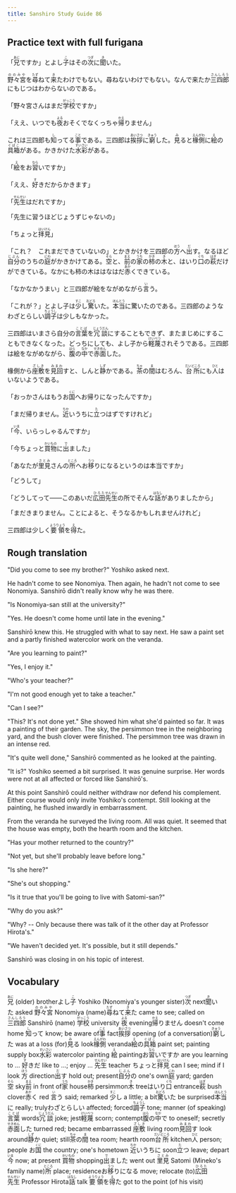 ```yaml
---
title: Sanshiro Study Guide 86
---
```


## Practice text with full furigana

<p>
「<ruby><rb>兄</rb><rt>あに</rt></ruby>ですか」とよし<ruby><rb>子</rb><rt>こ</rt></ruby>はその<ruby><rb>次</rb><rt>つぎ</rt></ruby>に<ruby><rb>聞</rb><rt>き</rt></ruby>いた。
</p>

<p>
<ruby><rb>野々宮</rb><rt>ののみや</rt></ruby>を<ruby><rb>尋</rb><rt>たず</rt></ruby>ねて<ruby><rb>来</rb><rt>き</rt></ruby>たわけでもない。尋ねないわけでもない。なんで来たか<ruby><rb>三四郎</rb><rt>さんしろう</rt></ruby>にもじつはわからないのである。
</p>

<p>
「野々宮さんはまだ<ruby><rb>学校</rb><rt>がっこう</rt></ruby>ですか」
</p>

<p>
「ええ、いつでも<ruby><rb>夜</rb><rt>よる</rt></ruby>おそくでなくっちゃ<ruby><rb>帰</rb><rt>かえ</rt></ruby>りません」
</p>

<p>
これは三四郎も<ruby><rb>知</rb><rt>し</rt></ruby>ってる<ruby><rb>事</rb><rt>こと</rt></ruby>である。三四郎は<ruby><rb>挨拶</rb><rt>あいさつ</rt></ruby>に<ruby><rb>窮</rb><rt>きゅう</rt></ruby>した。<ruby><rb>見</rb><rt>み</rt></ruby>ると<ruby><rb>椽側</rb><rt>えんがわ</rt></ruby>に<ruby><rb>絵</rb><rt>え</rt></ruby>の<ruby><rb>具箱</rb><rt>ぐばこ</rt></ruby>がある。かきかけた<ruby><rb>水彩</rb><rt>すいさい</rt></ruby>がある。
</p>

<p>
「<ruby><rb>絵</rb><rt>え</rt></ruby>をお<ruby><rb>習</rb><rt>なら</rt></ruby>いですか」
</p>

<p>
「ええ、<ruby><rb>好</rb><rt>す</rt></ruby>きだからかきます」
</p>

<p>
「<ruby><rb>先生</rb><rt>せんせい</rt></ruby>はだれですか」
</p>

<p>「先生に習うほどじょうずじゃないの」</p>
<p>
「ちょっと<ruby><rb>拝見</rb><rt>はいけん</rt></ruby>」
</p>

<p>
「これ？　これまだできていないの」とかきかけを三四郎の<ruby><rb>方</rb><rt>ほう</rt></ruby>へ<ruby><rb>出</rb><rt>だ</rt></ruby>す。なるほど<ruby><rb>自分</rb><rt>じぶん</rt></ruby>のうちの<ruby><rb>庭</rb><rt>にわ</rt></ruby>がかきかけてある。<ruby><rb>空</rb><rt>そら</rt></ruby>と、<ruby><rb>前</rb><rt>まえ</rt></ruby>の<ruby><rb>家</rb><rt>うち</rt></ruby>の<ruby><rb>柿</rb><rt>かき</rt></ruby>の<ruby><rb>木</rb><rt>き</rt></ruby>と、はいり<ruby><rb>口</rb><rt>ぐち</rt></ruby>の<ruby><rb>萩</rb><rt>はぎ</rt></ruby>だけができている。なかにも柿の木ははなはだ<ruby><rb>赤</rb><rt>あか</rt></ruby>くできている。
</p>

<p>
「なかなかうまい」と三四郎が絵をながめながら<ruby><rb>言</rb><rt>い</rt></ruby>う。
</p>

<p>
「これが？」とよし子は<ruby><rb>少</rb><rt>すこ</rt></ruby>し<ruby><rb>驚</rb><rt>おどろ</rt></ruby>いた。<ruby><rb>本当</rb><rt>ほんとう</rt></ruby>に驚いたのである。三四郎のようなわざとらしい<ruby><rb>調子</rb><rt>ちょうし</rt></ruby>は少しもなかった。
</p>

<p>
三四郎はいまさら自分の<ruby><rb>言葉</rb><rt>ことば</rt></ruby>を<ruby><rb>冗談</rb><rt>じょうだん</rt></ruby>にすることもできず、またまじめにすることもできなくなった。どっちにしても、よし子から<ruby><rb>軽蔑</rb><rt>けいべつ</rt></ruby>されそうである。三四郎は絵をながめながら、<ruby><rb>腹</rb><rt>はら</rt></ruby>の<ruby><rb>中</rb><rt>なか</rt></ruby>で<ruby><rb>赤面</rb><rt>せきめん</rt></ruby>した。
</p>

<p>
椽側から<ruby><rb>座敷</rb><rt>ざしき</rt></ruby>を<ruby><rb>見回</rb><rt>みまわ</rt></ruby>すと、しんと<ruby><rb>静</rb><rt>しず</rt></ruby>かである。<ruby><rb>茶</rb><rt>ちゃ</rt></ruby>の<ruby><rb>間</rb><rt>ま</rt></ruby>はむろん、<ruby><rb>台所</rb><rt>だいどころ</rt></ruby>にも<ruby><rb>人</rb><rt>ひと</rt></ruby>はいないようである。
</p>

<p>
「おっかさんはもうお<ruby><rb>国</rb><rt>くに</rt></ruby>へお帰りになったんですか」
</p>

<p>
「まだ帰りません。<ruby><rb>近</rb><rt>ちか</rt></ruby>いうちに<ruby><rb>立</rb><rt>た</rt></ruby>つはずですけれど」
</p>

<p>
「<ruby><rb>今</rb><rt>いま</rt></ruby>、いらっしゃるんですか」
</p>

<p>
「今ちょっと<ruby><rb>買物</rb><rt>かいもの</rt></ruby>に<ruby><rb>出</rb><rt>で</rt></ruby>ました」
</p>

<p>
「あなたが<ruby><rb>里見</rb><rt>さとみ</rt></ruby>さんの<ruby><rb>所</rb><rt>ところ</rt></ruby>へお<ruby><rb>移</rb><rt>うつ</rt></ruby>りになるというのは本当ですか」
</p>

<p>「どうして」</p>
<p>
「どうしてって――このあいだ<ruby><rb>広田</rb><rt>ひろた</rt></ruby><ruby><rb>先生</rb><rt>せんせい</rt></ruby>の所でそんな<ruby><rb>話</rb><rt>はなし</rt></ruby>がありましたから」
</p>

<p>「まだきまりません。ことによると、そうなるかもしれませんけれど」</p>
<p>
三四郎は少しく<ruby><rb>要領</rb><rt>ようりょう</rt></ruby>を<ruby><rb>得</rb><rt>え</rt></ruby>た。
</p>


## Rough translation

"Did you come to see my brother?" Yoshiko asked next.

He hadn't come to see Nonomiya. Then again, he hadn't not come to see Nonomiya. Sanshirō didn't really know why he was there.

"Is Nonomiya-san still at the university?"

"Yes. He doesn't come home until late in the evening."

Sanshirō knew this. He struggled with what to say next. He saw a paint set and a partly finished watercolor work on the veranda.

"Are you learning to paint?"

"Yes, I enjoy it."

"Who's your teacher?"

"I'm not good enough yet to take a teacher." 

"Can I see?"

"This? It's not done yet." She showed him what she'd painted so far. It was a painting of their garden. The sky, the persimmon tree in the neighboring yard, and the bush clover were finished. The persimmon tree was drawn in an intense red.

"It's quite well done," Sanshirō commented as he looked at the painting.

"It is?" Yoshiko seemed a bit surprised. It was genuine surprise. Her words were not at all affected or forced like Sanshirō's.

At this point Sanshirō could neither withdraw nor defend his complement. Either course would only invite Yoshiko's contempt. Still looking at the painting, he flushed inwardly in embarrassment.

From the veranda he surveyed the living room. All was quiet. It seemed that the house was empty, both the hearth room and the kitchen. 

"Has your mother returned to the country?"

"Not yet, but she'll probably leave before long."

"Is she here?"

"She's out shopping."

"Is it true that you'll be going to live with Satomi-san?"

"Why do you ask?"

"Why? -- Only because there was talk of it the other day at Professor Hirota's."

"We haven't decided yet. It's possible, but it still depends."

Sanshirō was closing in on his topic of interest. 


## Vocabulary

<p>
<span class="vocabstudy"><ruby><rb>兄</rb><rt>あに</rt></ruby>&nbsp;(older) brother</span><span class="vocabstudy">よし<ruby><rb>子</rb><rt>こ</rt></ruby>&nbsp;Yoshiko (Nonomiya's younger sister)</span><span class="vocabstudy"><ruby><rb>次</rb><rt>つぎ</rt></ruby>&nbsp;next</span><span class="vocabstudy"><ruby><rb>聞</rb><rt>き</rt></ruby>いた&nbsp;asked</span>
<span class="vocabstudy"><ruby><rb>野々宮</rb><rt>ののみや</rt></ruby>&nbsp;Nonomiya (name)</span><span class="vocabstudy"><ruby><rb>尋</rb><rt>たず</rt></ruby>ねて<ruby><rb>来</rb><rt>き</rt></ruby>た&nbsp;came to see; called on</span><span class="vocabstudy"><ruby><rb>三四郎</rb><rt>さんしろう</rt></ruby>&nbsp;Sanshirō (name)</span>
<span class="vocabstudy"><ruby><rb>学校</rb><rt>がっこう</rt></ruby>&nbsp;university</span>
<span class="vocabstudy"><ruby><rb>夜</rb><rt>よる</rt></ruby>&nbsp;evening</span><span class="vocabstudy"><ruby><rb>帰</rb><rt>かえ</rt></ruby>りません&nbsp;doesn't come home</span>
<span class="vocabstudy"><ruby><rb>知</rb><rt>し</rt></ruby>って&nbsp;know; be aware of</span><span class="vocabstudy"><ruby><rb>事</rb><rt>こと</rt></ruby>&nbsp;fact</span><span class="vocabstudy"><ruby><rb>挨拶</rb><rt>あいさつ</rt></ruby>&nbsp;opening (of a conversation)</span><span class="vocabstudy"><ruby><rb>窮</rb><rt>きゅう</rt></ruby>した&nbsp;was at a loss (for)</span><span class="vocabstudy"><ruby><rb>見</rb><rt>み</rt></ruby>る&nbsp;look</span><span class="vocabstudy"><ruby><rb>椽側</rb><rt>えんがわ</rt></ruby>&nbsp;veranda</span><span class="vocabstudy"><ruby><rb>絵</rb><rt>え</rt></ruby>の<ruby><rb>具箱</rb><rt>ぐばこ</rt></ruby>&nbsp;paint set; painting supply box</span><span class="vocabstudy"><ruby><rb>水彩</rb><rt>すいさい</rt></ruby>&nbsp;watercolor painting</span>
<span class="vocabstudy"><ruby><rb>絵</rb><rt>え</rt></ruby>&nbsp;painting</span><span class="vocabstudy">お<ruby><rb>習</rb><rt>なら</rt></ruby>いですか&nbsp;are you learning to ...</span>
<span class="vocabstudy"><ruby><rb>好</rb><rt>す</rt></ruby>きだ&nbsp;like to ...; enjoy ...</span>
<span class="vocabstudy"><ruby><rb>先生</rb><rt>せんせい</rt></ruby>&nbsp;teacher</span>
<span class="vocabstudy">ちょっと<ruby><rb>拝見</rb><rt>はいけん</rt></ruby>&nbsp;can I see; mind if I look</span>
<span class="vocabstudy"><ruby><rb>方</rb><rt>ほう</rt></ruby>&nbsp;direction</span><span class="vocabstudy"><ruby><rb>出</rb><rt>だ</rt></ruby>す&nbsp;hold out; present</span><span class="vocabstudy"><ruby><rb>自分</rb><rt>じぶん</rt></ruby>の&nbsp;one's own</span><span class="vocabstudy"><ruby><rb>庭</rb><rt>にわ</rt></ruby>&nbsp;yard; garden</span><span class="vocabstudy"><ruby><rb>空</rb><rt>そら</rt></ruby>&nbsp;sky</span><span class="vocabstudy"><ruby><rb>前</rb><rt>まえ</rt></ruby>&nbsp;in front of</span><span class="vocabstudy"><ruby><rb>家</rb><rt>うち</rt></ruby>&nbsp;house</span><span class="vocabstudy"><ruby><rb>柿</rb><rt>かき</rt></ruby>&nbsp;persimmon</span><span class="vocabstudy"><ruby><rb>木</rb><rt>き</rt></ruby>&nbsp;tree</span><span class="vocabstudy">はいり<ruby><rb>口</rb><rt>ぐち</rt></ruby>&nbsp;entrance</span><span class="vocabstudy"><ruby><rb>萩</rb><rt>はぎ</rt></ruby>&nbsp;bush clover</span><span class="vocabstudy"><ruby><rb>赤</rb><rt>あか</rt></ruby>く&nbsp;red</span>
<span class="vocabstudy"><ruby><rb>言</rb><rt>い</rt></ruby>う&nbsp;said; remarked</span>
<span class="vocabstudy"><ruby><rb>少</rb><rt>すこ</rt></ruby>し&nbsp;a little; a bit</span><span class="vocabstudy"><ruby><rb>驚</rb><rt>おどろ</rt></ruby>いた&nbsp;be surprised</span><span class="vocabstudy"><ruby><rb>本当</rb><rt>ほんとう</rt></ruby>に&nbsp;really; truly</span><span class="vocabstudy">わざとらしい&nbsp;affected; forced</span><span class="vocabstudy"><ruby><rb>調子</rb><rt>ちょうし</rt></ruby>&nbsp;tone; manner (of speaking)</span>
<span class="vocabstudy"><ruby><rb>言葉</rb><rt>ことば</rt></ruby>&nbsp;words</span><span class="vocabstudy"><ruby><rb>冗談</rb><rt>じょうだん</rt></ruby>&nbsp;joke; jest</span><span class="vocabstudy"><ruby><rb>軽蔑</rb><rt>けいべつ</rt></ruby>&nbsp;scorn; contempt</span><span class="vocabstudy"><ruby><rb>腹</rb><rt>はら</rt></ruby>の<ruby><rb>中</rb><rt>なか</rt></ruby>で&nbsp;to oneself; secretly</span><span class="vocabstudy"><ruby><rb>赤面</rb><rt>せきめん</rt></ruby>した&nbsp;turned red; became embarrassed</span>
<span class="vocabstudy"><ruby><rb>座敷</rb><rt>ざしき</rt></ruby>&nbsp;living room</span><span class="vocabstudy"><ruby><rb>見回</rb><rt>みまわ</rt></ruby>す&nbsp;look around</span><span class="vocabstudy"><ruby><rb>静</rb><rt>しず</rt></ruby>か&nbsp;quiet; still</span><span class="vocabstudy"><ruby><rb>茶</rb><rt>ちゃ</rt></ruby>の<ruby><rb>間</rb><rt>ま</rt></ruby>&nbsp;tea room; hearth room</span><span class="vocabstudy"><ruby><rb>台所</rb><rt>だいどころ</rt></ruby>&nbsp;kitchen</span><span class="vocabstudy"><ruby><rb>人</rb><rt>ひと</rt></ruby>&nbsp;person; people</span>
<span class="vocabstudy">お<ruby><rb>国</rb><rt>くに</rt></ruby>&nbsp;the country; one's hometown</span>
<span class="vocabstudy"><ruby><rb>近</rb><rt>ちか</rt></ruby>いうちに&nbsp;soon</span><span class="vocabstudy"><ruby><rb>立</rb><rt>た</rt></ruby>つ&nbsp;leave; depart</span>
<span class="vocabstudy"><ruby><rb>今</rb><rt>いま</rt></ruby>&nbsp;now; at present</span>
<span class="vocabstudy"><ruby><rb>買物</rb><rt>かいもの</rt></ruby>&nbsp;shopping</span><span class="vocabstudy"><ruby><rb>出</rb><rt>で</rt></ruby>ました&nbsp;went out</span>
<span class="vocabstudy"><ruby><rb>里見</rb><rt>さとみ</rt></ruby>&nbsp;Satomi (Mineko's family name)</span><span class="vocabstudy"><ruby><rb>所</rb><rt>ところ</rt></ruby>&nbsp;place; residence</span><span class="vocabstudy">お<ruby><rb>移</rb><rt>うつ</rt></ruby>りになる&nbsp;move; relocate (to)</span>
<span class="vocabstudy"><ruby><rb>広田</rb><rt>ひろた</rt></ruby><ruby><rb>先生</rb><rt>せんせい</rt></ruby>&nbsp;Professor Hirota</span><span class="vocabstudy"><ruby><rb>話</rb><rt>はなし</rt></ruby>&nbsp;talk</span>
<span class="vocabstudy"><ruby><rb>要領</rb><rt>ようりょう</rt></ruby>を<ruby><rb>得</rb><rt>え</rt></ruby>た&nbsp;got to the point (of his visit)</span>
</p>
